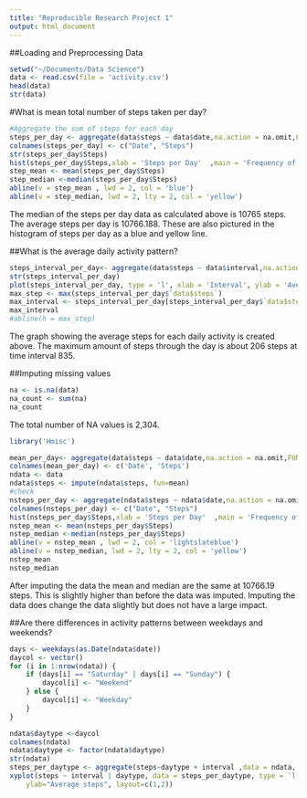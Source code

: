 ```yaml
---
title: "Reproducible Research Project 1"
output: html_document
---
```


##Loading and Preprocessing Data

```r
setwd("~/Documents/Data Science")
data <- read.csv(file = 'activity.csv')
head(data)
str(data)


```

#What is mean total number of steps taken per day?

```r
#Aggregate the sum of steps for each day
steps_per_day <- aggregate(data$steps ~ data$date,na.action = na.omit,FUN = sum)
colnames(steps_per_day) <- c("Date", "Steps")
str(steps_per_day$Steps)
hist(steps_per_day$Steps,xlab = 'Steps per Day'  ,main = 'Frequency of Steps per Day', col = "lightcoral")
step_mean <- mean(steps_per_day$Steps)
step_median <-median(steps_per_day$Steps)
abline(v = step_mean , lwd = 2, col = 'blue')
abline(v = step_median, lwd = 2, lty = 2, col = 'yellow')
```

The median of the steps per day data as calculated above is 10765 steps. The average steps per day is 10766.188. These are also pictured in the histogram of steps per day as a blue and yellow line.

##What is the average daily activity pattern?

```r
steps_interval_per_day<- aggregate(data$steps ~ data$interval,na.action = na.omit,FUN = mean)
str(steps_interval_per_day)
plot(steps_interval_per_day, type = 'l', xlab = 'Interval', ylab = 'Average Steps', main = 'Average Daily Activity')
max_step <- max(steps_interval_per_day$`data$steps`)
max_interval <- steps_interval_per_day[steps_interval_per_day$`data$steps` == max_step,]
max_interval
#abline(h = max_step)
```
The graph showing the average steps for each daily activity is created above. The maximum amount of steps through the day is about 206 steps at time interval 835.

##Imputing missing values
```r
na <- is.na(data)
na_count <- sum(na)
na_count
```

The total number of NA values is 2,304.

```r
library('Hmisc')

mean_per_day<- aggregate(data$steps ~ data$date,na.action = na.omit,FUN = mean)
colnames(mean_per_day) <- c('Date', 'Steps')
ndata <- data
ndata$steps <- impute(ndata$steps, fun=mean)
#check
nsteps_per_day <- aggregate(ndata$steps ~ ndata$date,na.action = na.omit,FUN = sum)
colnames(nsteps_per_day) <- c("Date", "Steps")
hist(nsteps_per_day$Steps,xlab = 'Steps per Day'  ,main = 'Frequency of Steps per Day', col = "palevioletred4")
nstep_mean <- mean(nsteps_per_day$Steps)
nstep_median <-median(nsteps_per_day$Steps)
abline(v = nstep_mean , lwd = 2, col = 'lightslateblue')
abline(v = nstep_median, lwd = 2, lty = 2, col = 'yellow')
nstep_mean
nstep_median
```

After imputing the data the mean and median are the same at 10766.19 steps. This is slightly higher than before the data was imputed. Imputing the data does change the data slightly but does not have a large impact.

##Are there differences in activity patterns between weekdays and weekends?

```r
days <- weekdays(as.Date(ndata$date))
daycol <- vector()
for (i in 1:nrow(ndata)) {
    if (days[i] == "Saturday" | days[i] == "Sunday") {
        daycol[i] <- "Weekend"
    } else {
        daycol[i] <- "Weekday"
    }
}

ndata$daytype <-daycol
colnames(ndata)
ndata$daytype <- factor(ndata$daytype)
str(ndata)
steps_per_daytype <- aggregate(steps~daytype + interval ,data = ndata, FUN = mean )
xyplot(steps ~ interval | daytype, data = steps_per_daytype, type = 'l' ,xlab="Interval",
    ylab="Average steps", layout=c(1,2))

  
```


